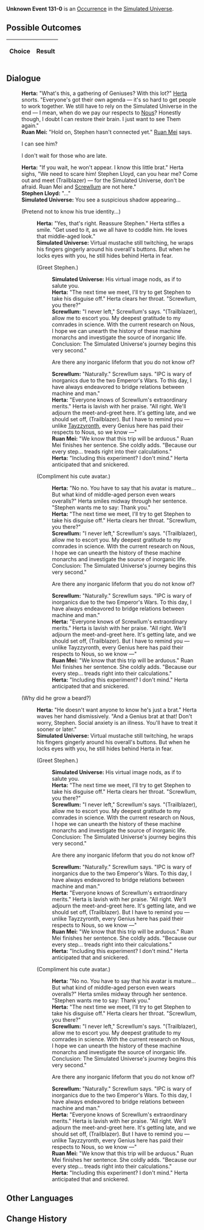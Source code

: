 {{Simulated Universe Event Infobox
|title         = Unknown Event 131-0
|image         = undefined.png
|type          =
|domains_su    = 
|domains_ext   = 
|domains_swarm = 
|domains_gng   = 
|requirements  =
|prev          = 
|next          = 
|indexRewards  =
|characters    = Herta;Ruan Mei;Nous;Tayzzyronth;Screwllum
}}
'''Unknown Event 131-0''' is an [[Simulated Universe/Occurrence|Occurrence]] in the [[Simulated Universe]].

==Possible Outcomes==
{| class="article-table"
!Choice
!Result

|}

<!--
==Gameplay Notes==

-->
==Dialogue==
{{Dialogue Start}}
:'''Herta:''' "What's this, a gathering of Geniuses? With this lot?" [[Herta]] snorts. "Everyone's got their own agenda &mdash; it's so hard to get people to work together. We still have to rely on the Simulated Universe in the end &mdash; I mean, when do we pay our respects to [[Nous]]? Honestly though, I doubt I can restore their brain. I just want to see Them again."
:'''Ruan Mei:''' "Hold on, Stephen hasn't connected yet." [[Ruan Mei]] says.
:{{DIcon|Arrow}} I can see him?
:{{DIcon|Arrow}} I don't wait for those who are late.
:'''Herta:''' "If you wait, he won't appear. I know this little brat." Herta sighs, "We need to scare him! Stephen Lloyd, can you hear me? Come out and meet (Trailblazer) &mdash; for the Simulated Universe, don't be afraid. Ruan Mei and [[Screwllum]] are not here."
:'''Stephen Lloyd:''' "..."
:'''Simulated Universe:''' You see a suspicious shadow appearing...
:{{DIcon|Arrow}} (Pretend not to know his true identity...)
::'''Herta:''' "Yes, that's right. Reassure Stephen." Herta stifles a smile. "Get used to it, as we all have to coddle him. He loves that middle-aged look."
::'''Simulated Universe:''' Virtual mustache still twitching, he wraps his fingers gingerly around his overall's buttons. But when he locks eyes with you, he still hides behind Herta in fear.
::{{DIcon|Arrow}} (Greet Stephen.)
:::'''Simulated Universe:''' His virtual image nods, as if to salute you.
:::'''Herta:''' "The next time we meet, I'll try to get Stephen to take his disguise off." Herta clears her throat. "Screwllum, you there?"
:::'''Screwllum:''' "I never left," Screwllum's says. "(Trailblazer), allow me to escort you. My deepest gratitude to my comrades in science. With the current research on Nous, I hope we can unearth the history of these machine monarchs and investigate the source of inorganic life. Conclusion: The Simulated Universe's journey begins this very second."
:::{{DIcon|Arrow}} Are there any inorganic lifeform that you do not know of?
:::'''Screwllum:''' "Naturally." Screwllum says. "IPC is wary of inorganics due to the two Emperor's Wars. To this day, I have always endeavored to bridge relations between machine and man."
:::'''Herta:''' "Everyone knows of Screwllum's extraordinary merits." Herta is lavish with her praise. "All right. We'll adjourn the meet-and-greet here. It's getting late, and we should set off, (Trailblazer). But I have to remind you &mdash; unlike [[Tayzzyronth]], every Genius here has paid their respects to Nous, so we know &mdash;"
:::'''Ruan Mei:''' "We know that this trip will be arduous." Ruan Mei finishes her sentence. She coldly adds. "Because our every step... treads right into their calculations."
:::'''Herta:''' "Including this experiment? I don't mind." Herta anticipated that and snickered.
::{{DIcon|Arrow}} (Compliment his cute avatar.)
:::'''Herta:''' "No no. You have to say that his avatar is mature... But what kind of middle-aged person even wears overalls?" Herta smiles midway through her sentence. "Stephen wants me to say: Thank you."
:::'''Herta:''' "The next time we meet, I'll try to get Stephen to take his disguise off." Herta clears her throat. "Screwllum, you there?"
:::'''Screwllum:''' "I never left," Screwllum's says. "(Trailblazer), allow me to escort you. My deepest gratitude to my comrades in science. With the current research on Nous, I hope we can unearth the history of these machine monarchs and investigate the source of inorganic life. Conclusion: The Simulated Universe's journey begins this very second."
:::{{DIcon|Arrow}} Are there any inorganic lifeform that you do not know of?
:::'''Screwllum:''' "Naturally." Screwllum says. "IPC is wary of inorganics due to the two Emperor's Wars. To this day, I have always endeavored to bridge relations between machine and man."
:::'''Herta:''' "Everyone knows of Screwllum's extraordinary merits." Herta is lavish with her praise. "All right. We'll adjourn the meet-and-greet here. It's getting late, and we should set off, (Trailblazer). But I have to remind you &mdash; unlike Tayzzyronth, every Genius here has paid their respects to Nous, so we know &mdash;"
:::'''Ruan Mei:''' "We know that this trip will be arduous." Ruan Mei finishes her sentence. She coldly adds. "Because our every step... treads right into their calculations."
:::'''Herta:''' "Including this experiment? I don't mind." Herta anticipated that and snickered.
:{{DIcon|Arrow}} (Why did he grow a beard?)
::'''Herta:''' "He doesn't want anyone to know he's just a brat." Herta waves her hand dismissively. "And a Genius brat at that! Don't worry, Stephen. Social anxiety is an illness. You'll have to treat it sooner or later."
::'''Simulated Universe:''' Virtual mustache still twitching, he wraps his fingers gingerly around his overall's buttons. But when he locks eyes with you, he still hides behind Herta in fear.
::{{DIcon|Arrow}} (Greet Stephen.)
:::'''Simulated Universe:''' His virtual image nods, as if to salute you.
:::'''Herta:''' "The next time we meet, I'll try to get Stephen to take his disguise off." Herta clears her throat. "Screwllum, you there?"
:::'''Screwllum:''' "I never left," Screwllum's says. "(Trailblazer), allow me to escort you. My deepest gratitude to my comrades in science. With the current research on Nous, I hope we can unearth the history of these machine monarchs and investigate the source of inorganic life. Conclusion: The Simulated Universe's journey begins this very second."
:::{{DIcon|Arrow}} Are there any inorganic lifeform that you do not know of?
:::'''Screwllum:''' "Naturally." Screwllum says. "IPC is wary of inorganics due to the two Emperor's Wars. To this day, I have always endeavored to bridge relations between machine and man."
:::'''Herta:''' "Everyone knows of Screwllum's extraordinary merits." Herta is lavish with her praise. "All right. We'll adjourn the meet-and-greet here. It's getting late, and we should set off, (Trailblazer). But I have to remind you &mdash; unlike Tayzzyronth, every Genius here has paid their respects to Nous, so we know &mdash;"
:::'''Ruan Mei:''' "We know that this trip will be arduous." Ruan Mei finishes her sentence. She coldly adds. "Because our every step... treads right into their calculations."
:::'''Herta:''' "Including this experiment? I don't mind." Herta anticipated that and snickered.
::{{DIcon|Arrow}} (Compliment his cute avatar.)
:::'''Herta:''' "No no. You have to say that his avatar is mature... But what kind of middle-aged person even wears overalls?" Herta smiles midway through her sentence. "Stephen wants me to say: Thank you."
:::'''Herta:''' "The next time we meet, I'll try to get Stephen to take his disguise off." Herta clears her throat. "Screwllum, you there?"
:::'''Screwllum:''' "I never left," Screwllum's says. "(Trailblazer), allow me to escort you. My deepest gratitude to my comrades in science. With the current research on Nous, I hope we can unearth the history of these machine monarchs and investigate the source of inorganic life. Conclusion: The Simulated Universe's journey begins this very second."
:::{{DIcon|Arrow}} Are there any inorganic lifeform that you do not know of?
:::'''Screwllum:''' "Naturally." Screwllum says. "IPC is wary of inorganics due to the two Emperor's Wars. To this day, I have always endeavored to bridge relations between machine and man."
:::'''Herta:''' "Everyone knows of Screwllum's extraordinary merits." Herta is lavish with her praise. "All right. We'll adjourn the meet-and-greet here. It's getting late, and we should set off, (Trailblazer). But I have to remind you &mdash; unlike Tayzzyronth, every Genius here has paid their respects to Nous, so we know &mdash;"
:::'''Ruan Mei:''' "We know that this trip will be arduous." Ruan Mei finishes her sentence. She coldly adds. "Because our every step... treads right into their calculations."
:::'''Herta:''' "Including this experiment? I don't mind." Herta anticipated that and snickered.
{{Dialogue End}}

==Other Languages==
{{Other Languages
|en    = ???
|zhs   = ???
|zht   = ???
|ja    = ???
|ko    = ???
|es    = ???
|fr    = ???
|ru    = ???
|th    = ???
|vi    = ???
|de    = ???
|id    = ???
|pt    = ???
}}

==Change History==
{{Change History|1.0}}
